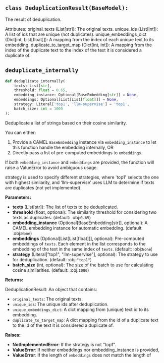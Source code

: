 <a id="camel.utils.deduplication"></a>

<a id="camel.utils.deduplication.DeduplicationResult"></a>

## `class DeduplicationResult(BaseModel):`

The result of deduplication.

Attributes:
original_texts (List[str]): The original texts.
unique_ids (List[int]): A list of ids that are unique (not duplicates).
unique_embeddings_dict (Dict[int, List[float]]): A mapping from the
index of each unique text to its embedding.
duplicate_to_target_map (Dict[int, int]): A mapping from the index of
the duplicate text to the index of the text it is considered a
duplicate of.

<a id="camel.utils.deduplication.deduplicate_internally"></a>

## `deduplicate_internally`

```python
def deduplicate_internally(
    texts: List[str],
    threshold: float = 0.65,
    embedding_instance: Optional[BaseEmbedding[str]] = None,
    embeddings: Optional[List[List[float]]] = None,
    strategy: Literal['top1', 'llm-supervise'] = 'top1',
    batch_size: int = 1000
):
```

Deduplicate a list of strings based on their cosine similarity.

You can either:
1) Provide a CAMEL `BaseEmbedding` instance via `embedding_instance` to let
this function handle the embedding internally, OR
2) Directly pass a list of pre-computed embeddings to `embeddings`.

If both `embedding_instance` and `embeddings` are provided, the function
will raise a ValueError to avoid ambiguous usage.

strategy is used to specify different strategies, where 'top1' selects the
one with highest similarity, and 'llm-supervise' uses LLM to determine if
texts are duplicates (not yet implemented).

**Parameters:**

- **texts** (List[str]): The list of texts to be deduplicated.
- **threshold** (float, optional): The similarity threshold for considering two texts as duplicates. (default: :obj:`0.65`)
- **embedding_instance** (Optional[BaseEmbedding[str]], optional): A CAMEL embedding instance for automatic embedding. (default: :obj:`None`)
- **embeddings** (Optional[List[List[float]]], optional): Pre-computed embeddings of `texts`. Each element in the list corresponds to the embedding of the text in the same index of `texts`. (default: :obj:`None`)
- **strategy** (Literal["top1", "llm-supervise"], optional): The strategy to use for deduplication. (default: :obj:`"top1"`)
- **batch_size** (int, optional): The size of the batch to use for calculating cosine similarities. (default: :obj:`1000`)

**Returns:**

  DeduplicationResult: An object that contains:
- `original_texts`: The original texts.
- `unique_ids`: The unique ids after deduplication.
- `unique_embeddings_dict`: A dict mapping from (unique) text id
to its embedding.
- `duplicate_to_target_map`: A dict mapping from the id of a
duplicate text to the id of the text it is considered a duplicate
of.

**Raises:**

- **NotImplementedError**: If the strategy is not "top1".
- **ValueError**: If neither embeddings nor embedding_instance is provided,
- **ValueError**: If the length of `embeddings` does not match the length of
